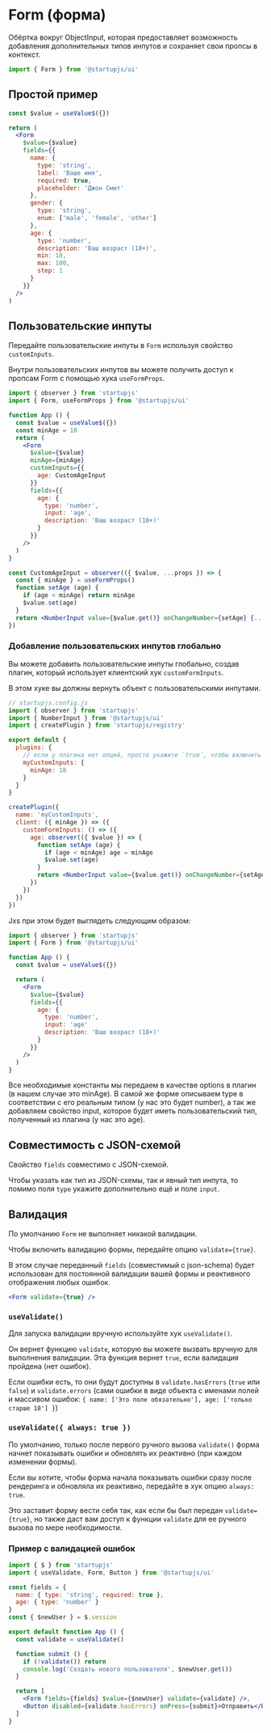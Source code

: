 
# Form (форма)

Обёртка вокруг ObjectInput, которая предоставляет возможность добавления дополнительных типов инпутов и сохраняет свои пропсы в контекст.

```jsx
import { Form } from '@startupjs/ui'
```

## Простой пример

```jsx example
const $value = useValue$({})

return (
  <Form
    $value={$value}
    fields={{
      name: {
        type: 'string',
        label: 'Ваше имя',
        required: true,
        placeholder: 'Джон Смит'
      },
      gender: {
        type: 'string',
        enum: ['male', 'female', 'other']
      },
      age: {
        type: 'number',
        description: 'Ваш возраст (18+)',
        min: 18,
        max: 100,
        step: 1
      }
    }}
  />
)
```

## Пользовательские инпуты

Передайте пользовательские инпуты в `Form` используя свойство `customInputs`.

Внутри пользовательских инпутов вы можете получить доступ к пропсам Form с помощью хука `useFormProps`.

```jsx
import { observer } from 'startupjs'
import { Form, useFormProps } from '@startupjs/ui'

function App () {
  const $value = useValue$({})
  const minAge = 18
  return (
    <Form
      $value={$value}
      minAge={minAge}
      customInputs={{
        age: CustomAgeInput
      }}
      fields={{
        age: {
          type: 'number',
          input: 'age',
          description: 'Ваш возраст (18+)'
        }
      }}
    />
  )
}

const CustomAgeInput = observer(({ $value, ...props }) => {
  const { minAge } = useFormProps()
  function setAge (age) {
    if (age < minAge) return minAge
    $value.set(age)
  }
  return <NumberInput value={$value.get()} onChangeNumber={setAge} {...props} />
})
```

### Добавление пользовательских инпутов глобально

Вы можете добавить пользовательские инпуты глобально, создав плагин, который использует клиентский хук `customFormInputs`.

В этом хуке вы должны вернуть объект с пользовательскими инпутами.

```jsx
// startupjs.config.js
import { observer } from 'startupjs'
import { NumberInput } from '@startupjs/ui'
import { createPlugin } from 'startupjs/registry'

export default {
  plugins: {
    // если у плагина нет опций, просто укажите `true`, чтобы включить плагин.
    myCustomInputs: {
      minAge: 18
    }
  }
}

createPlugin({
  name: 'myCustomInputs',
  client: ({ minAge }) => ({
    customFormInputs: () => ({
      age: observer(({ $value }) => {
        function setAge (age) {
          if (age < minAge) age = minAge
          $value.set(age)
        }
        return <NumberInput value={$value.get()} onChangeNumber={setAge} />
      })
    })
  })
})
```

Jxs при этом будет выглядеть следующим образом:

```jsx
import { observer } from 'startupjs'
import { Form } from '@startupjs/ui'

function App () {
  const $value = useValue$({})

  return (
    <Form
      $value={$value}
      fields={{
        age: {
          type: 'number',
          input: 'age'
          description: 'Ваш возраст (18+)'
        }
      }}
    />
  )
}
```

Все необходимые константы мы передаем в качестве options в плагин (в нашем случае это minAge). В самой же форме описываем
type в соответствии с его реальным типом (у нас это будет number), а так же добавляем свойство input, которое будет иметь
пользовательский тип, полученный из плагина (у нас это age).

## Совместимость с JSON-схемой

Свойство `fields` совместимо с JSON-схемой.

Чтобы указать как тип из JSON-схемы, так и явный тип инпута, то помимо поля `type` укажите дополнительно ещё и поле `input`.

## Валидация

По умолчанию `Form` не выполняет никакой валидации.

Чтобы включить валидацию формы, передайте опцию `validate={true}`.

В этом случае переданный `fields` (совместимый с json-schema) будет использован для постоянной валидации вашей формы и реактивного отображения любых ошибок.

```jsx
<Form validate={true} />
```

### `useValidate()`

Для запуска валидации вручную используйте хук `useValidate()`.

Он вернет функцию `validate`, которую вы можете вызвать вручную для выполнения валидации. Эта функция вернет `true`, если валидация пройдена (нет ошибок).

Если ошибки есть, то они будут доступны в `validate.hasErrors` (`true` или `false`) и `validate.errors` (сами ошибки в виде объекта с именами полей и массивом ошибок: `{ name: ['Это поле обязательно'], age: ['только старше 18'] }`)

### `useValidate({ always: true })`

По умолчанию, только после первого ручного вызова `validate()` форма начнет показывать ошибки и обновлять их реактивно (при каждом изменении формы).

Если вы хотите, чтобы форма начала показывать ошибки сразу после рендеринга и обновляла их реактивно, передайте в хук опцию `always: true`.

Это заставит форму вести себя так, как если бы был передан `validate={true}`, но также даст вам доступ к функции `validate` для ее ручного вызова по мере необходимости.

### Пример с валидацией ошибок

```jsx
import { $ } from 'startupjs'
import { useValidate, Form, Button } from '@startupjs/ui'

const fields = {
  name: { type: 'string', required: true },
  age: { type: 'number' }
}
const { $newUser } = $.session

export default function App () {
  const validate = useValidate()

  function submit () {
    if (!validate()) return
    console.log('Создать нового пользователя', $newUser.get())
  }

  return [
    <Form fields={fields} $value={$newUser} validate={validate} />,
    <Button disabled={validate.hasErrors} onPress={submit}>Отправить</Button>
  ]
}
```
